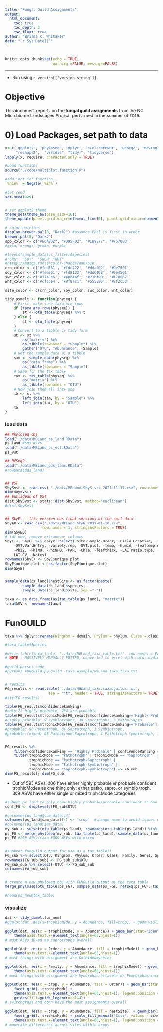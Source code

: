 ```yaml
---
title: "Fungal Guild Assignments"
output: 
  html_document:
    toc: true
    toc_depth: 3
    toc_float: true
author: "Briana K. Whitaker"
date: "`r Sys.Date()`"
---
```

\fontsize{9}{10}
---

```r
knitr::opts_chunk$set(echo = TRUE,
                      warning =FALSE, message=FALSE)
```
---




* Run using `r version[['version.string']] `.

# Objective
This document reports on the **fungal guild assignments** from the NC Microbiome Landscapes Project, performed in the summer of 2019. 




# 0) Load Packages, set path to data
```r

x<-c("ggplot2", "phyloseq", "dplyr", "RColorBrewer", "DESeq2", "devtools",
     "reshape2",  "viridis", "tidyr", "tidyverse")
lapply(x, require, character.only = TRUE)

#Load functions
source("./code/multiplot.function.R")

#add 'not in' function
`%nin%` = Negate(`%in%`)

#set seed
set.seed(829)


# set ggplot2 theme
theme_set(theme_bw(base_size=16)) 
theme_update(panel.grid.major=element_line(0), panel.grid.minor=element_line(0))

# color palettes
display.brewer.pal(8, "Dark2") #assumes Phal is first in order
brewer.pal(8, "Dark2")
spp_color <- c("#E6AB02", "#D95F02", "#1B9E77", '#7570B3') 
#gold, orange, green, purple

#levels(sample_data(ps_filter)$species)
#"CRN"  "SOY"  "SWCH" "WHT" 
#https://mdigi.tools/color-shades/#a6761d
crn_color <- c('#fed561', '#fdc422', '#dda402', '#9e7501')
soy_color <- c('#fea561', '#fd8122', '#dd6102', '#9e4501')
swc_color <- c('#77e8c6', '#40deaf', '#21bf90', '#178867')
wht_color <- c('#cfcde4', '#8f8ac1', '#555096', '#2f2c53')

site_color <- c(crn_color, soy_color, swc_color, wht_color)

```

```r
tidy_psmelt <- function(physeq) {
    # First, make sure taxa are rows
    if (taxa_are_rows(physeq)) {
        st <- otu_table(physeq) %>% t
    } else {
        st <- otu_table(physeq)
    }
    # Convert to a tibble in tidy form
    st <- st %>% 
        as("matrix") %>%
        as_tibble(rownames = "Sample") %>%
        gather("OTU", "Abundance", -Sample)
    # Get the sample data as a tibble
    sam <- sample_data(physeq) %>% 
        as("data.frame") %>% 
        as_tibble(rownames = "Sample")
    # Same for the tax table
    tax <- tax_table(physeq) %>%
        as("matrix") %>%
        as_tibble(rownames = "OTU")
    # Now join them all into one
    tb <- st %>%
        left_join(sam, by = "Sample") %>%
        left_join(tax, by = "OTU")
    tb
}

```


### load data
```r
## Phyloseq obj
load("./data/MBLand_ps_land.RData")
ps_land #595 ASVs
load("./data/MBLand_ps_vst.RData")
ps_vst

## DESeq2
load("./data/MBLand_dds_land.RData")
#rowData(dds_land)


## VST
SbySvst <- read.csv( "./data/MBLand_SbyS_vst_2021-11-17.csv", row.names = 1)
dim(SbySvst)
## Euclidean of VST
dist.SbySvst <- stats::dist(SbySvst, method="euclidean")
#dist.SbySvst


## SbyE -- this version has final versions of the soil data
SbyE0 <- read.csv("./data/MBLand_SbyE_2022-01-10.csv", 
                 row.names = 1, stringsAsFactors = TRUE)
dim(SbyE0)
# for now, remove extraneous columns
SbyE <- SbyE0 %>% dplyr::select(-Site.Sample.Order, -Field.Location, -site.rep, 
    -OVT.Var.Entry, -variety.rep, -OVT.plot, -temp, -humid, -leaftemp.diff, -NPQt,
    -Phi2, -PhiNO, -PhiNPQ, -PAR, -Chla, -leafthick, -LAI.ratio.type, -LAI.sd, -LAI.reps,
    LAI.CV, -Notes)
rownames(SbyE) <- SbyE$unique.plot
SbyE$unique.plot <- as.factor(SbyE$unique.plot)
dim(SbyE)


sample_data(ps_land)$nestSite <- as.factor(paste(
        sample_data(ps_land)$species, 
        sample_data(ps_land)$site, sep ="-"))

```

```r
taxa <- as.data.frame(as(tax_table(ps_land), "matrix"))
taxa$ASV <- rownames(taxa)

```

# FunGUILD
```r
taxa %>% dplyr::rename(Kingdom = domain, Phylum = phylum, Class = class, Order = order, Family = family, Genus = genus, Species = species, OTU_ID = ASV) %>% dplyr::relocate(OTU_ID) -> taxa_table

#taxa_table$Species

#write.table(taxa_table, "./data/MBLand_taxa_table.txt", row.names = FALSE, quote = FALSE)
# NOTE - MASSIVELY MANUALLY EDITED, converted to excel with color coding, re-saved as MBLand_taxa.taxa.txt to match funguild naming convention, just in case
```

```r
#guild parser code
#python3 FUNGuild.py guild -taxa example/MBLand_taxa.taxa.txt


# results
FG_results <- read.table("./data/MBLand_taxa.taxa.guilds.txt", 
                    sep = "\t", header = TRUE, stringsAsFactors = TRUE)
#str(FG_results)

table(FG_results$confidenceRanking) 
#only 22 highly probable, 294 are probable
table(FG_results$trophicMode[FG_results$confidenceRanking=='Highly Probable']) 
#highly probable: 9 Symbiotrophs, 10 Saprotrophs, 3 Patho-Sapro
table(FG_results$trophicMode[FG_results$confidenceRanking=='Probable']) 
#probable: 98 Pathotroph, 86 Saprotroph, 3 Symbiotroph, 
#probable:(mixed) 85 Pathotroph-Saprotroph, 4 Pathotroph-Symbiotroph, 11 Saprotroph-Symbiotroph, 7 Pathotroph-Saprotroph-Symbiotroph (catchall)


FG_results %>% 
    filter(confidenceRanking == 'Highly Probable' | confidenceRanking == 'Probable') %>% 
    filter(trophicMode == "Pathotroph" | trophicMode == "Saprotroph" | trophicMode == "Symbiotroph" |
           trophicMode == "Pathotroph-Saprotroph" | 
           trophicMode == "Pathotroph-Symbiotroph" | 
           trophicMode == "Saprotroph-Symbiotroph") -> FG_sub
dim(FG_results); dim(FG_sub)

```

* Out of 595 ASVs, 206 have either highly probable or probable confident trophicModes as one thing only: either patho, sapro, or symbio troph. 309 ASVs have either single or mixed triphicMode categoeies

```r
#subest ps_land to only have highly probable/probable confident at one class of trophicMode 
conf_FG <- droplevels(FG_sub$OTU)

#colnames(ps_land@sam_data)[4]
colnames(ps_land@sam_data)[4] <- "crop"  #change name to avoid issues with tax_table 'Species' later
#colnames(ps_land@sam_data)
my_sub <- subset(otu_table(ps_land), rownames(otu_table(ps_land)) %in% conf_FG)
ps_FG <- merge_phyloseq(my_sub, tax_table(ps_land), sample_data(ps_land), refseq(ps_land))
ps_FG #206 ASVs/taxa #309 ASVs with mixed


#suubset funguild output for use as a tax_table()
FG_sub %>% select(OTU, Kingdom, Phylum, Order, Class, Family, Genus, Species, taxon, trophicMode, confidenceRanking, guild, growthForm) -> FG_sub_sub
rownames(FG_sub_sub) <- FG_sub_sub$OTU
FG_sub_sub %>% select(-OTU) -> FG_sub_sub
colnames(FG_sub_sub)


# create a new phyloseq obj with FUNGuild output as the taxa table
merge_phyloseq(otu_table(ps_FG), sample_data(ps_FG), refseq(ps_FG), tax_table(as.matrix(FG_sub_sub))) -> ps_new

#head(ps_new@tax_table)
```

### visualize
```r
dat <- tidy_psmelt(ps_new)
#ggplot(dat, aes(x=trophicMode, y = Abundance, fill=crop)) + geom_violin() + geom_point() + scale_y_continuous(trans='sqrt')
```
```r
ggplot(dat, aes(x = trophicMode, y = Abundance)) + geom_bar(stat="identity") +
    theme(axis.text.x=element_text(angle=60,hjust=1))
# most ASVs ID-ed as saprotrophs overall
```
```r
ggplot(dat, aes(x = Order, y = Abundance, fill = trophicMode)) + geom_bar(stat="identity") +
    theme(axis.text.x=element_text(angle=60,hjust=1))
# most things with assignment are Dothideomycetes
```
```r
ggplot(dat, aes(x = Family, y = Abundance, fill = trophicMode)) + geom_bar(stat="identity") +
    theme(axis.text.x=element_text(angle=60,hjust=1))
# most things with assignment are Mycosphaerellaceae or Phaeosphaeriaceae or Sporidiobolaceae
```
```r
ggplot(dat, aes(x = crop, y = Abundance, fill = Order)) + geom_bar(stat="identity") +
    facet_grid(.~trophicMode) +
    theme(axis.text.x=element_text(angle=60,hjust=1), legend.position = "bottom") +
    guides(fill=guide_legend(ncol=4))
# switchgrass and corn have the most assignments overall
```
```r
ggplot(dat, aes(x = crop, y = Abundance, fill = nestSite)) + geom_bar(stat="identity") +
    facet_grid(.~trophicMode) + scale_fill_manual("Site", values = site_color) +
    theme(axis.text.x=element_text(angle=60,hjust=1), legend.position = "bottom") 
# moderate differences across sites within crops

```












